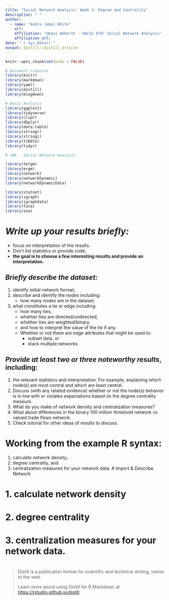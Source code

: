 ```yaml
---
title: "Social Network Analysis: Week 3: Degree and Centrality"
description: " "
author:
  - name: "Audra Jamai White" 
    url: 
    affiliation: "Umass Amherst - DACSS 679: Social Network Analysis"
    affiliation_url: 
date: "`r Sys.Date()`"
output: distill::distill_article
---
```


```r
knitr::opts_chunk$set(echo = FALSE)

# Document Creation
library(knitr)
library(markdown)
library(yaml)
library(distill)
library(blogdown)

# Basic Analysis
library(ggplot2)
library(tidyverse)
library(clipr)
library(dbplyr)
library(data.table)
library(stringr)
library(stringi)
library(tibble)
library(tidyr)

# SNA - Social Network Analysis

library(tergm)
library(ergm)
library(network)
library(networkDynamic)
library(networkDynamicData)

library(statnet)
library(igraph)
library(igraphdata)
library(tsna)
library(sna)

```

#        *Write up your results briefly: *
*   focus on interpretation of the results. 
*   Don’t list statistics or provide code, 
*  **the goal is to choose a few interesting results and provide an interpretation.**

##        *Briefly describe the dataset:*
1.   identify initial network format; 
2.   describe and identify the nodes 
     including: 
        *  how many nodes are in the dataset; 
3.   what constitutes a tie or edge
     including:
        *  how many ties, 
        *   whether ties are directed/undirected,
        *   whether ties are weighted/binary, 
        *   and how to interpret the value of the tie if any.
        *   Whether or not there are edge attributes 
            that might be used to:
            *   subset data, or 
            *   stack multiple networks. 

##        *Provide at least two or three noteworthy results*, including:
1.   the relevant statistics and interpretation. 
        For example, explaining which node(s) are most central and which are least central. 
2.   Discuss (with any related evidence) whether or not the node(s) behavior is in line with or violates expectations based on the degree centrality measure. 
3.   What do you make of network density and centralization measures?  
4.   What about differences in the binary 100 million threshold network vs valued trade flows network. 
 5.  Check tutorial for other ideas of results to discuss.

#  Working from the example R syntax:
1.   calculate network density; 
2.   degree centrality, and 
3.   centralization measures for your network data. 
# Import & Describe Network



# 1.   calculate network density
# 2.   degree centrality
# 3.   centralization measures for your network data. 

# 
> Distill is a publication format for scientific and technical writing, native to the web.
>
> Learn more about using Distill for R Markdown at <https://rstudio.github.io/distill>.